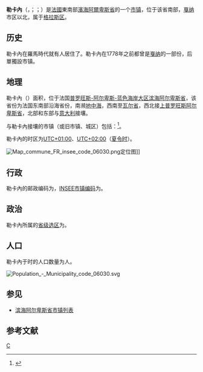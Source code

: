 {{noteTA|G1=法国地名}}
{{Infobox French commune
|name               = 勒卡内
|native name        = Le Cannet
|arrondissement     = [[格拉斯区|格拉斯区]]
}}
'''勒卡內'''（{{lang-fr|Le Cannet}}，{{IPA-fr|lə kanɛ}}；{{lang-oc|Lo Canet}}；{{lang-it|Canneto}}）是[[法國|法國]]東南部[[濱海阿爾卑斯省|濱海阿爾卑斯省]]的一个[[市镇_(法国)|市镇]]，位于该省南部，[[戛纳|戛纳]]市区以北，属于[[格拉斯区|格拉斯区]]。

== 历史 ==
勒卡內在羅馬時代就有人居住了。勒卡內在1778年之前都曾是[[戛纳|戛纳]]的一部份，后單獨設市镇。

== 地理 ==
勒卡內（{{wikidata|property|linked|P625}}）面积{{wikidata|properties|P2046}}，位于法国[[普罗旺斯-阿尔卑斯-蓝色海岸大区|普罗旺斯-阿尔卑斯-蓝色海岸大区]][[滨海阿尔卑斯省|滨海阿尔卑斯省]]，该省份为法国东南部沿海省份，南濒[[地中海|地中海]]，西南至[[瓦尔省|瓦尔省]]，西北接[[上普罗旺斯阿尔卑斯省|上普罗旺斯阿尔卑斯省]]，北部和东部与[[意大利|意大利]]接壤。

与勒卡內接壤的市镇（或旧市镇、城区）包括：{{Wikidata|properties|linked|P47}}<ref name="geo">{{Cite web|url=https://www.geoportail.gouv.fr/carte|title=Carte|accessdate=2020-03-22|author=Géoportail|language=fr|publisher=Géoportail|archive-date=2017-01-29|archive-url=https://web.archive.org/web/20170129154129/https://www.geoportail.gouv.fr/carte/|dead-url=no}}</ref>。

勒卡內的时区为[[UTC+01:00|UTC+01:00]]、[[UTC+02:00|UTC+02:00]]（[[夏时制|夏令时]]）。

[[File:Map_commune_FR_insee_code_06030.png|thumb]]定位图]]{{Clear|left}}
== 行政 ==
勒卡內的邮政编码为{{wikidata|properties|P281}}，[[法国国家统计与经济研究所|INSEE市镇编码]]为{{wikidata|properties|P374}}。

== 政治 ==
勒卡內所属的[[縣_(法國)|省级选区]]为{{WikidataLink|{{wikidata|properties|raw|best||P7938}}}}。

== 人口 ==
勒卡內于{{wikidata|qualifier|P1082|P585}}时的人口数量为{{wikidata|property|raw|P1082}}人。

[[File:Population_-_Municipality_code_06030.svg|thumb]]{{Clear|left}}

== 参见 ==
* [[滨海阿尔卑斯省市镇列表|滨海阿尔卑斯省市镇列表]]

== 参考文献 ==
{{reflist}}

{{濱海阿爾卑斯省市鎮}}
[[Category:滨海阿尔卑斯省市镇|C]]